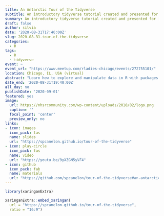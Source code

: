 ```yaml
---
title: An Antarctic Tour of the Tidyverse
subtitle: An introductory tidyverse tutorial created and presented for [R-Ladies Chicago](https://rladieschicago.org/)
summary: An introductory tidyverse tutorial created and presented for [R-Ladies Chicago](https://rladieschicago.org/)
draft: false
author: silvia
date: '2020-08-31T17:40:00Z'
slug: 2020-08-31-tour-of-the-tidyverse
categories:
  - R
tags:
  - R
  - tidyverse
event: ~
event_url: "https://www.meetup.com/rladies-chicago/events/272755101/"
location: Chicago, IL, USA (virtual)
abstract: "Learn how to explore and manipulate data in R with packages from the Tidyverse. We'll introduce the [8 core packages](https://www.tidyverse.org/packages/) that make up the Tidyverse and use at least one function from each package while exploring a dataset on the migration of penguins."
date_end: '2020-08-31T19:40:00Z'
all_day: no
publishDate: '2020-09-01'
featured: yes
image: 
  url: https://nhsrcommunity.com/wp-content/uploads/2018/02/logo.png
  caption: ''
  focal_point: 'center'
  preview_only: no
links:
- icon: images
  icon_pack: fas
  name: slides
  url: "https://spcanelon.github.io/tour-of-the-tidyverse"
- icon: play-circle
  icon_pack: fas
  name: video
  url: "https://youtu.be/9yXZGN5yVF4"
- icon: github
  icon_pack: fab
  name: materials
  url: "https://github.com/spcanelon/tour-of-the-tidyverse#an-antarctic-tour-of-the-tidyverse"
---
```


```r
library(xaringanExtra)
```

```r
xaringanExtra::embed_xaringan(
  url = "https://spcanelon.github.io/tour-of-the-tidyverse",
  ratio = "16:9")
```
